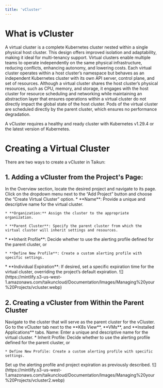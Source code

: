 ```yaml
---
title: 'vCluster'
---
```


# What is vCluster

A virtual cluster is a complete Kubernetes cluster nested within a single physical host cluster. This design offers improved isolation and adaptability, making it ideal for multi-tenancy support. Virtual clusters enable multiple teams to operate independently on the same physical infrastructure, reducing conflicts, enhancing autonomy, and lowering costs. Each virtual cluster operates within a host cluster’s namespace but behaves as an independent Kubernetes cluster with its own API server, control plane, and set of resources.
Although a virtual cluster shares the host cluster’s physical resources, such as CPU, memory, and storage, it engages with the host cluster for resource scheduling and networking while maintaining an abstraction layer that ensures operations within a virtual cluster do not directly impact the global state of the host cluster. Pods of the virtual cluster are scheduled directly by the parent cluster, which ensures no performance degradation.

<Tip>A vCluster requires a healthy and ready cluster with Kubernetes  v1.29.4 or the latest version of Kubernetes.</Tip>

# Creating a Virtual Cluster

There are two ways to create a vCluster in Taikun:

## 1. Adding a vCluster from the Project's Page:

<AccordionGroup>
  <Accordion title="Access Project Page">
    In the Overview section, locate the desired project and navigate to its page.
  </Accordion>

  <Accordion title="Select 'Add Virtual Cluster' ">
    Click on the dropdown menu next to the “Add Project” button and choose the “Create Virtual Cluster” option.
  </Accordion>

  <Accordion title="Define Cluster Details">
    * **Name**: Provide a unique and descriptive name for the virtual cluster.

    * **Organization:** Assign the cluster to the appropriate organization.

    * **Parent Cluster**: Specify the parent cluster from which the virtual cluster will inherit settings and resources.
  </Accordion>

  <Accordion title="Configure Alerting (optional)">
    * **Inherit Profile**: Decide whether to use the alerting profile defined for the parent cluster, or

    * **Define New Profile**: Create a custom alerting profile with specific settings.
  </Accordion>

  <Accordion title="Set a Project Expiration (optional)">
    * **Individual Expiration**: If desired, set a specific expiration time for the virtual cluster, overriding the project’s default expiration.
  </Accordion>
</AccordionGroup>

<Frame caption="Add Virtual Cluster">
  ![](https://mintlify.s3-us-west-1.amazonaws.com/taikuncloud/Documentation/Images/Managing%20your%20Projects/vcluster.webp)
</Frame>

## 2. Creating a vCluster from Within the Parent Cluster

<AccordionGroup>
  <Accordion title="Access the Parent Cluster">
    Navigate to the cluster that will serve as the parent cluster for the vCluster.
  </Accordion>

  <Accordion title="Open the vCluster Tab">
    Go to the vCluster tab next to the **K8s View**, **VMs**, and **Installed Applications** tabs.
  </Accordion>

  <Accordion title="Add vCluster Details">
    Name: Enter a unique and descriptive name for the virtual cluster.
  </Accordion>

  <Accordion title="Configure Alerting and Project Expiration (Optional)">
    * Inherit Profile: Decide whether to use the alerting profile defined for the parent cluster, or

    * Define New Profile: Create a custom alerting profile with specific settings.
  </Accordion>

  <Accordion title="Set a Project Expiration (optional)">
    Set up the alerting profile and project expiration as previously described.
  </Accordion>
</AccordionGroup>

<Frame caption="Add Virtual Cluster">
  ![](https://mintlify.s3-us-west-1.amazonaws.com/taikuncloud/Documentation/Images/Managing%20your%20Projects/vcluster2.webp)
</Frame>